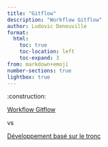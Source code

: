 ```yaml
---
title: "Gitflow"
description: "Workflow Gitflow"
author: Ludovic Deneuville
format: 
  html:
    toc: true
    toc-location: left
    toc-expand: 3
from: markdown+emoji
number-sections: true
lightbox: true
---
```


:construction:


[Workflow Gitflow](https://www.atlassian.com/fr/git/tutorials/comparing-workflows/gitflow-workflow){target="_blank"}

vs

[Développement basé sur le tronc](https://www.atlassian.com/fr/continuous-delivery/continuous-integration/trunk-based-development){target="_blank"}